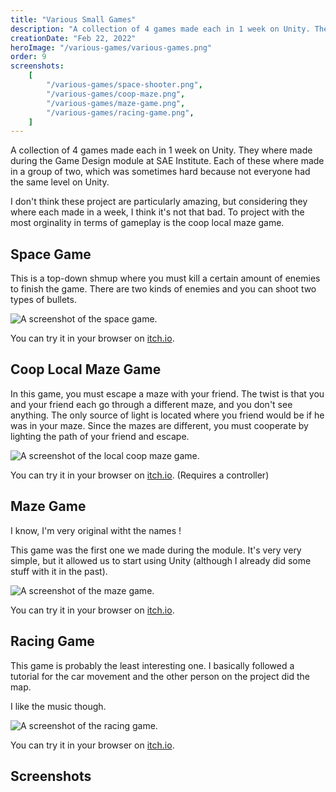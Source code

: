```yaml
---
title: "Various Small Games"
description: "A collection of 4 games made each in 1 week on Unity. They where made during the Game Design module at SAE Institute."
creationDate: "Feb 22, 2022"
heroImage: "/various-games/various-games.png"
order: 9
screenshots:
    [
        "/various-games/space-shooter.png",
        "/various-games/coop-maze.png",
        "/various-games/maze-game.png",
        "/various-games/racing-game.png",
    ]
---
```


A collection of 4 games made each in 1 week on Unity. They where made during the Game Design module at SAE Institute.
Each of these where made in a group of two, which was sometimes hard because not everyone had the same level on Unity.

I don't think these project are particularly amazing, but considering they where each made in a week, I think it's not that bad.
To project with the most orginality in terms of gameplay is the coop local maze game.

## Space Game

This is a top-down shmup where you must kill a certain amount of enemies to finish the game.
There are two kinds of enemies and you can shoot two types of bullets.

<div data-lightbox="true">
	<img
		class="w-2/3"
		src="/various-games/space-shooter.png"
		alt="A screenshot of the space game."
	/>
</div>

You can try it in your browser on [itch.io](https://sstyles.itch.io/spacegame).

## Coop Local Maze Game

In this game, you must escape a maze with your friend.
The twist is that you and your friend each go through a different maze, and you don't see anything.
The only source of light is located where you friend would be if he was in your maze.
Since the mazes are different, you must cooperate by lighting the path of your friend and escape.

<div data-lightbox="true">
	<img
		class="w-2/3"
		src="/various-games/coop-maze.png"
		alt="A screenshot of the local coop maze game."
	/>
</div>

You can try it in your browser on [itch.io](https://stowy.itch.io/coop-local-maze-game). (Requires a controller)

## Maze Game

I know, I'm very original witht the names !

This game was the first one we made during the module.
It's very very simple, but it allowed us to start using Unity (although I already did some stuff with it in the past).

<div data-lightbox="true">
	<img
		class="w-2/3"
		src="/various-games/maze-game.png"
		alt="A screenshot of the maze game."
	/>
</div>

You can try it in your browser on [itch.io](https://stowy.itch.io/maze-game).

## Racing Game

This game is probably the least interesting one.
I basically followed a tutorial for the car movement and the other person on the project did the map.

I like the music though.

<div data-lightbox="true">
	<img
		class="w-2/3"
		src="/various-games/racing-game.png"
		alt="A screenshot of the racing game."
	/>
</div>

You can try it in your browser on [itch.io](https://stowy.itch.io/racing-game).

<div class="divider my-2" />

## Screenshots


<ScreenshotList screenshots={frontmatter.screenshots} />

